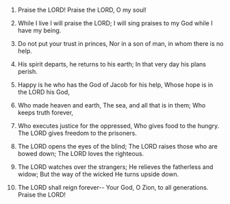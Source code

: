 
1. Praise the LORD! Praise the LORD, O my soul!

2. While I live I will praise the LORD; I will sing praises to my God while I have my being.

3. Do not put your trust in princes, Nor in a son of man, in whom there is no help.

4. His spirit departs, he returns to his earth; In that very day his plans perish.

5. Happy is he who has the God of Jacob for his help, Whose hope is in the LORD his God,

6. Who made heaven and earth, The sea, and all that is in them; Who keeps truth forever,

7. Who executes justice for the oppressed, Who gives food to the hungry. The LORD gives freedom to the prisoners.

8. The LORD opens the eyes of the blind; The LORD raises those who are bowed down; The LORD loves the righteous.

9. The LORD watches over the strangers; He relieves the fatherless and widow; But the way of the wicked He turns upside down.

10. The LORD shall reign forever-- Your God, O Zion, to all generations. Praise the LORD!


